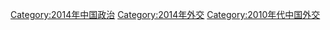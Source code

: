 [[Category:2014年中国政治|Category:2014年中国政治]]
[[Category:2014年外交|Category:2014年外交]]
[[Category:2010年代中国外交|Category:2010年代中国外交]]